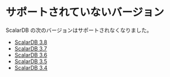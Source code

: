 ---
---

# サポートされていないバージョン


<TranslationBanner />

ScalarDB の次のバージョンはサポートされなくなりました。

- [ScalarDB 3.8](/docs/3.8/)
- [ScalarDB 3.7](/docs/3.7/)
- [ScalarDB 3.6](/docs/3.6/)
- [ScalarDB 3.5](/docs/3.5/)
- [ScalarDB 3.4](/docs/3.4/)
